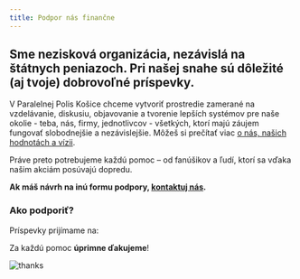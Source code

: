 ```yaml
---
title: Podpor nás finančne
---
```



## Sme nezisková organizácia, nezávislá na štátnych peniazoch. Pri našej snahe sú dôležité (aj tvoje) dobrovoľné príspevky.

V Paralelnej Polis Košice chceme vytvoriť prostredie zamerané na vzdelávanie, diskusiu, objavovanie a tvorenie lepších systémov pre naše okolie - teba, nás, firmy, jednotlivcov - všetkých, ktorí majú záujem fungovať slobodnejšie a nezávislejšie. Môžeš si prečítať viac [o nás, našich hodnotách a vízii](/o-paralelnej-polis).

Práve preto potrebujeme každú pomoc – od fanúšikov a ľudí, ktorí sa vďaka našim akciám posúvajú dopredu.

**Ak máš návrh na inú formu podpory, [kontaktuj nás](mailto:info@ppke.sk?subject=Podpora).**

### Ako podporiť?

Príspevky prijímame na:

<CryptoAddresses />

Za každú pomoc **úprimne ďakujeme**!

![thanks](https://i.giphy.com/media/14bhmZtBNhVnIk/giphy.webp)
